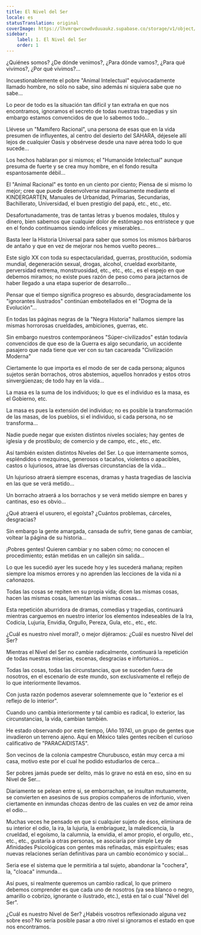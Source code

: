 ```yaml
---
title: El Nivel del Ser
locale: es
statusTranslation: original
coverImage: https://lhvmrqwrcowdvduuaukz.supabase.co/storage/v1/object/public/strapi-uploads/small_cover-tratado-de-psicologia-revolucionaria.webp-5e15e1cec4e0ebebcde5d7fc7565d8fd.webp
sidebar:
    label: 1. El Nivel del Ser
    order: 1
---
```

¿Quiénes somos? ¿De dónde venimos?, ¿Para dónde vamos?, ¿Para qué vivimos?, ¿Por qué vivimos?...

Incuestionablemente el pobre "Animal Intelectual" equivocadamente llamado hombre, no sólo no sabe, sino además ni siquiera sabe que no sabe...

Lo peor de todo es la situación tan difícil y tan extraña en que nos encontramos, ignoramos el secreto de todas nuestras tragedias y sin embargo estamos convencidos de que lo sabemos todo...

Llévese un "Mamífero Racional", una persona de esas que en la vida presumen de influyentes, al centro del desierto del SAHARA, déjesele allí lejos de cualquier Oasis y obsérvese desde una nave aérea todo lo que sucede...

Los hechos hablaran por si mismos; el "Humanoide Intelectual" aunque presuma de fuerte y se crea muy hombre, en el fondo resulta espantosamente débil...

El "Animal Racional" es tonto en un ciento por ciento; Piensa de si mismo lo mejor; cree que puede desenvolverse maravillosamente mediante el KINDERGARTEN, Manuales de Urbanidad, Primarias, Secundarias, Bachillerato, Universidad, el buen prestigio del papá, etc., etc., etc.

Desafortunadamente, tras de tantas letras y buenos modales, títulos y dinero, bien sabemos que cualquier dolor de estómago nos entristece y que en el fondo continuamos siendo infelices y miserables...

Basta leer la Historia Universal para saber que somos los mismos bárbaros de antaño y que en vez de mejorar nos hemos vuelto peores...

Este siglo XX con toda su espectacularidad, guerras, prostitución, sodomía mundial, degeneración sexual, drogas, alcohol, crueldad exorbitante, perversidad extrema, monstruosidad, etc., etc., etc., es el espejo en que debemos miramos; no existe pues razón de peso como para jactarnos de haber llegado a una etapa superior de desarrollo...

Pensar que el tiempo significa progreso es absurdo, desgraciadamente los "ignorantes ilustrados" continúan embotellados en el "Dogma de la Evolución"...

En todas las páginas negras de la "Negra Historia" hallamos siempre las mismas horrorosas crueldades, ambiciones, guerras, etc.

Sin embargo nuestros contemporáneos "Súper-civilizados" están todavía convencidos de que eso de la Guerra es algo secundario, un accidente pasajero que nada tiene que ver con su tan cacareada "Civilización Moderna"

Ciertamente lo que importa es el modo de ser de cada persona; algunos sujetos serán borrachos, otros abstemios, aquellos honrados y estos otros sinvergüenzas; de todo hay en la vida...

La masa es la suma de los individuos; lo que es el individuo es la masa, es el Gobierno, etc.

La masa es pues la extensión del individuo; no es posible la transformación de las masas, de los pueblos, si el individuo, si cada persona, no se transforma...

Nadie puede negar que existen distintos niveles sociales; hay gentes de iglesia y de prostíbulo; de comercio y de campo, etc., etc., etc.

Así también existen distintos Niveles del Ser. Lo que internamente somos, espléndidos o mezquinos, generosos o tacaños, violentos o apacibles, castos o lujuriosos, atrae las diversas circunstancias de la vida...

Un lujurioso atraerá siempre escenas, dramas y hasta tragedias de lascivia en las que se verá metido...

Un borracho atraerá a los borrachos y se verá metido siempre en bares y cantinas, eso es obvio...

¿Qué atraerá el usurero, el egoísta? ¿Cuántos problemas, cárceles, desgracias?

Sin embargo la gente amargada, cansada de sufrir, tiene ganas de cambiar, voltear la página de su historia...

¡Pobres gentes! Quieren cambiar y no saben cómo; no conocen el procedimiento; están metidas en un callejón sin salida...

Lo que les sucedió ayer les sucede hoy y les sucederá mañana; repiten siempre loa mismos errores y no aprenden las lecciones de la vida ni a cañonazos.

Todas las cosas se repiten en su propia vida; dicen las mismas cosas, hacen las mismas cosas, lamentan las mismas cosas...

Esta repetición aburridora de dramas, comedias y tragedias, continuará mientras carguemos en nuestro interior los elementos indeseables de la Ira, Codicia, Lujuria, Envidia, Orgullo, Pereza, Gula, etc., etc., etc.

¿Cuál es nuestro nivel moral?, o mejor dijéramos: ¿Cuál es nuestro Nivel del Ser?

Mientras el Nivel del Ser no cambie radicalmente, continuará la repetición de todas nuestras miserias, escenas, desgracias e infortunios...

Todas las cosas, todas las circunstancias, que se suceden fuera de nosotros, en el escenario de este mundo, son exclusivamente el reflejo de lo que interiormente llevamos.

Con justa razón podemos aseverar solemnemente que lo "exterior es el reflejo de lo interior".

Cuando uno cambia interiormente y tal cambio es radical, lo exterior, las circunstancias, la vida, cambian también.

He estado observando por este tiempo, (Año 1974), un grupo de gentes que invadieron un terreno ajeno. Aquí en México tales gentes reciben el curioso calificativo de "PARACAIDISTAS".

Son vecinos de la colonia campestre Churubusco, están muy cerca a mi casa, motivo este por el cual he podido estudiarlos de cerca...

Ser pobres jamás puede ser delito, más lo grave no está en eso, sino en su Nivel de Ser...

Diariamente se pelean entre si, se emborrachan, se insultan mutuamente, se convierten en asesinos de sus propios compañeros de infortunio, viven ciertamente en inmundas chozas dentro de las cuales en vez de amor reina el odio...

Muchas veces he pensado en que si cualquier sujeto de ésos, eliminara de su interior el odio, la ira, la lujuria, la embriaguez, la maledicencia, la crueldad, el egoísmo, la calumnia, la envidia, el amor propio, el orgullo, etc., etc., etc., gustaría a otras personas, se asociaría por simple Ley de Afinidades Psicológicas con gentes más refinadas, más espirituales; esas nuevas relaciones serían definitivas para un cambio económico y social...

Seria ese el sistema que le permitiría a tal sujeto, abandonar la "cochera", la, "cloaca" inmunda...

Así pues, si realmente queremos un cambio radical, lo que primero debemos comprender es que cada uno de nosotros (ya sea blanco o negro, amarillo o cobrizo, ignorante o ilustrado, etc.), está en tal o cual "Nivel del Ser".

¿Cuál es nuestro Nivel de Ser? ¿Habéis vosotros reflexionado alguna vez sobre eso? No sería posible pasar a otro nivel si ignoramos el estado en que nos encontramos.
